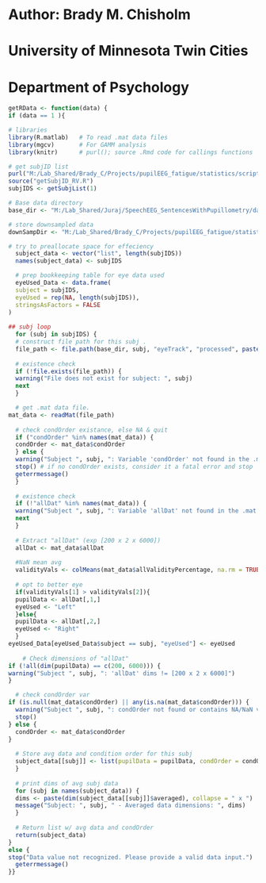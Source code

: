 # Author: Brady M. Chisholm
# University of Minnesota Twin Cities
# Department of Psychology
```r
getRData <- function(data) {
if (data == 1 ){

# libraries
library(R.matlab)   # To read .mat data files
library(mgcv)       # For GAMM analysis
library(knitr)      # purl(); source .Rmd code for callings functions   

# get subjID list 
purl("M:/Lab_Shared/Brady_C/Projects/pupilEEG_fatigue/statistics/scripts/getSubjID_RV.Rmd", output = "getSubjID_RV.R")
source("getSubjID_RV.R")
subjIDS <- getSubjList(1)

# Base data directory
base_dir <- "M:/Lab_Shared/Juraj/SpeechEEG_SentencesWithPupillometry/data"

# store downsampled data 
downSampDir <- "M:/Lab_Shared/Brady_C/Projects/pupilEEG_fatigue/statistics/scripts/downSampDat"

# try to preallocate space for effeciency 
  subject_data <- vector("list", length(subjIDS))
  names(subject_data) <- subjIDS

  # prep bookkeeping table for eye data used 
  eyeUsed_Data <- data.frame(
  subject = subjIDS,
  eyeUsed = rep(NA, length(subjIDS)),
  stringsAsFactors = FALSE
)
  
## subj loop 
  for (subj in subjIDS) {
  # construct file path for this subj .
  file_path <- file.path(base_dir, subj, "eyeTrack", "processed", paste0(subj, "_preprocPupilData.mat"))
  
  # existence check 
  if (!file.exists(file_path)) {
  warning("File does not exist for subject: ", subj)
  next
  }

  # get .mat data file.
mat_data <- readMat(file_path)
  
  # check condOrder existance, else NA & quit 
  if ("condOrder" %in% names(mat_data)) {
  condOrder <- mat_data$condOrder
  } else {
  warning("Subject ", subj, ": Variable 'condOrder' not found in the .mat file.")
  stop() # if no condOrder exists, consider it a fatal error and stop 
  geterrmessage() 
  }
  
  # existence check 
  if (!"allDat" %in% names(mat_data)) {
  warning("Subject ", subj, ": Variable 'allDat' not found in the .mat file.")
  next
  }
  
  # Extract "allDat" (exp [200 x 2 x 6000])
  allDat <- mat_data$allDat
  
  #NaN mean avg
  validityVals <- colMeans(mat_data$allValidityPercentage, na.rm = TRUE)
  
  # opt to better eye 
  if(validityVals[1] > validityVals[2]){
  pupilData <- allDat[,1,] 
  eyeUsed <- "Left"
  }else{
  pupilData <- allDat[,2,] 
  eyeUsed <- "Right"
  }    
eyeUsed_Data[eyeUsed_Data$subject == subj, "eyeUsed"] <- eyeUsed
  
    # Check dimensions of "allDat"
if (!all(dim(pupilData) == c(200, 6000))) {
warning("Subject ", subj, ": 'allDat' dims != [200 x 2 x 6000]")
}

  # check condOrder var
if (is.null(mat_data$condOrder) || any(is.na(mat_data$condOrder))) {
  warning("Subject ", subj, ": condOrder not found or contains NA/NaN values.")
  stop()
} else {
  condOrder <- mat_data$condOrder
}
  
  # Store avg data and condition order for this subj 
  subject_data[[subj]] <- list(pupilData = pupilData, condOrder = condOrder)
  }
  
  # print dims of avg subj data
  for (subj in names(subject_data)) {
  dims <- paste(dim(subject_data[[subj]]$averaged), collapse = " x ")
  message("Subject: ", subj, " - Averaged data dimensions: ", dims)
  }
  
  # Return list w/ avg data and condOrder
  return(subject_data)
} 
else {
stop("Data value not recognized. Please provide a valid data input.")
  geterrmessage()
}}
```